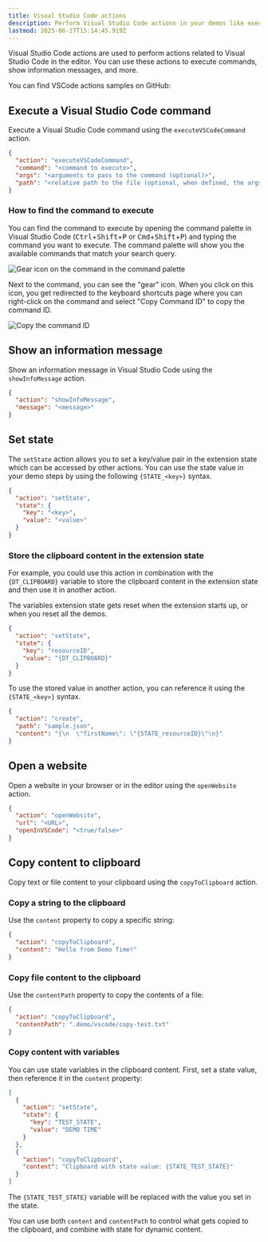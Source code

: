 ```yaml
---
title: Visual Studio Code actions
description: Perform Visual Studio Code actions in your demos like executing commands or showing an information message.
lastmod: 2025-06-27T15:14:45.919Z
---
```




Visual Studio Code actions are used to perform actions related to Visual Studio Code in the editor. You can use these actions to execute commands, show information messages, and more.

<Aside type="note" title='Samples'>
  You can find VSCode actions samples on GitHub: 
  <GitHubFileOpener filePath=".demo/6.vscode-actions.json" />
</Aside>

## Execute a Visual Studio Code command

Execute a Visual Studio Code command using the `executeVSCodeCommand` action.

```json
{
  "action": "executeVSCodeCommand",
  "command": "<command to execute>",
  "args": "<arguments to pass to the command (optional)>",
  "path": "<relative path to the file (optional, when defined, the args property is ignored.)>"
}
```

### How to find the command to execute

You can find the command to execute by opening the command palette in Visual Studio Code (<kbd>Ctrl</kbd>+<kbd>Shift</kbd>+<kbd>P</kbd> or <kbd>Cmd</kbd>+<kbd>Shift</kbd>+<kbd>P</kbd>) and typing the command you want to execute. The command palette will show you the available commands that match your search query.

<Image class="mx-auto" src={gearImage} alt="Gear icon on the command in the command palette" />

Next to the command, you can see the "gear" icon. When you click on this icon, you get redirected to the keyboard shortcuts page where you can right-click on the command and select "Copy Command ID" to copy the command ID.

<Image class="mx-auto" src={copyImage} alt="Copy the command ID" />

## Show an information message

Show an information message in Visual Studio Code using the `showInfoMessage` action.

```json
{
  "action": "showInfoMessage",
  "message": "<message>"
}
```

## Set state

The `setState` action allows you to set a key/value pair in the extension state which can be accessed by other actions. You can use the state value in your demo steps by using the following `{STATE_<key>}` syntax.

```json
{
  "action": "setState",
  "state": {
    "key": "<key>",
    "value": "<value>"
  }
}
```

### Store the clipboard content in the extension state

For example, you could use this action in combination with the `{DT_CLIPBOARD}` variable to store the clipboard content in the extension state and then use it in another action.

<Aside type="danger" title="Important">
The variables extension state gets reset when the extension starts up, or when you reset all the demos.
</Aside>

```json
{
  "action": "setState",
  "state": {
    "key": "resourceID",
    "value": "{DT_CLIPBOARD}"
  }
}
```

To use the stored value in another action, you can reference it using the `{STATE_<key>}` syntax.

```json
{
  "action": "create",
  "path": "sample.json",
  "content": "{\n  \"firstName\": \"{STATE_resourceID}\"\n}"
}
```

## Open a website

Open a website in your browser or in the editor using the `openWebsite` action.

```json
{
  "action": "openWebsite",
  "url": "<URL>",
  "openInVSCode": "<true/false>"
}
```

## Copy content to clipboard

Copy text or file content to your clipboard using the `copyToClipboard` action.

### Copy a string to the clipboard

Use the `content` property to copy a specific string:

```json
{
  "action": "copyToClipboard",
  "content": "Hello from Demo Time!"
}
```

### Copy file content to the clipboard

Use the `contentPath` property to copy the contents of a file:

```json
{
  "action": "copyToClipboard",
  "contentPath": ".demo/vscode/copy-test.txt"
}
```

### Copy content with variables

You can use state variables in the clipboard content. First, set a state value, then reference it in the `content` property:

```json
[
  {
    "action": "setState",
    "state": {
      "key": "TEST_STATE",
      "value": "DEMO TIME"
    }
  },
  {
    "action": "copyToClipboard",
    "content": "Clipboard with state value: {STATE_TEST_STATE}"
  }
]
```

The `{STATE_TEST_STATE}` variable will be replaced with the value you set in the state.

<Aside type="tip">
  You can use both <code>content</code> and <code>contentPath</code> to control what gets copied to the clipboard, and combine with state for dynamic content.
</Aside>
